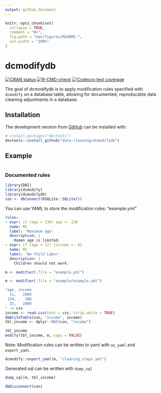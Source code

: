 ```yaml
---
output: github_document
---
```


<!-- README.md is generated from README.Rmd. Please edit that file -->

```r
knitr::opts_chunk$set(
  collapse = TRUE,
  comment = "#>",
  fig.path = "man/figures/README-",
  out.width = "100%"
)
```

# dcmodifydb

<!-- badges: start -->
[![CRAN status](https://www.r-pkg.org/badges/version/dcmodifydb)](https://CRAN.R-project.org/package=dcmodifydb)
[![R-CMD-check](https://github.com/data-cleaning/dcmodifydb/workflows/R-CMD-check/badge.svg)](https://github.com/data-cleaning/dcmodifydb/actions)
[![Codecov test coverage](https://codecov.io/gh/data-cleaning/dcmodifydb/branch/main/graph/badge.svg)](https://codecov.io/gh/data-cleaning/dcmodifydb?branch=main)
<!-- badges: end -->

The goal of dcmodifydb is to apply modification rules specified with `dcmodify` 
on a database table, allowing for documented, reproducable data cleaning adjustments
in a database.

## Installation

<!-- You can install the released version of dcmodifydb from [CRAN](https://CRAN.R-project.org) with: -->

<!-- ``` r -->
<!-- install.packages("dcmodifydb") -->
<!-- ``` -->

The development version from [GitHub](https://github.com/) can be installed with:

``` r
# install.packages("devtools")
devtools::install_github("data-cleaning/dcmodifydb")
```
## Example


```r
```


### Documented rules


```r
library(DBI)
library(dcmodify)
library(dcmodifydb)
con <- dbConnect(RSQLite::SQLite())
```


You can use YAML to store the modification rules: "example.yml"

```yaml
rules:
- expr: if (age > 130) age <- 130
  name: M1
  label: 'Maximum age'
  description: |
    Human age is limited.
- expr: if (age < 12) {income <- 0}
  name: M2
  label: 'No Child Labor'
  description: |
    Children should not work.
```

```r
m <- modifier(.file = "example.yml")
```

```r
m <- modifier(.file = "example/example.yml")
```

```r
"age, income
  11,   2000
 150,    300
  25,   2000
" -> csv
income <- read.csv(text = csv, strip.white = TRUE)
dbWriteTable(con, "income", income)
tbl_income <- dplyr::tbl(con, "income")

tbl_income
modify(tbl_income, m, copy = FALSE)
```

Note: Modification rules can be written to yaml with `as_yaml` and `export_yaml`.

```r
dcmodify::export_yaml(m, "cleaning_steps.yml")
```

Generated sql can be written with `dump_sql`

```r
dump_sql(m, tbl_income)
```


```r
dbDisconnect(con)
```
